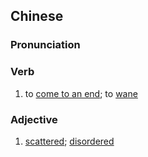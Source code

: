 {{also|阑珊}}
==Chinese==
{{zh-forms|s=阑珊}}

===Pronunciation===
{{zh-pron
|m=lánshān
|c=laan4 saan1
|cat=v,a
}}

===Verb===
{{zh-verb}}

# {{lb|zh|literary}} to [[come to an end]]; to [[wane]]

===Adjective===
{{zh-adj}}

# {{lb|zh|literary}} [[scattered]]; [[disordered]]